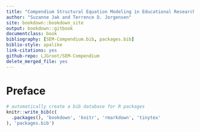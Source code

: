 ```yaml
---
title: "Compendium Structural Equation Modeling in Educational Research"
author: "Suzanne Jak and Terrence D. Jorgensen"
site: bookdown::bookdown_site
output: bookdown::gitbook
documentclass: book
bibliography: [SEM-Compendium.bib, packages.bib]
biblio-style: apalike
link-citations: yes
github-repo: LJGroot/SEM-Compendium
delete_merged_file: yes
---
```


# Preface {-}


```r
# automatically create a bib database for R packages
knitr::write_bib(c(
  .packages(), 'bookdown', 'knitr', 'rmarkdown', 'tinytex'
), 'packages.bib')
```
